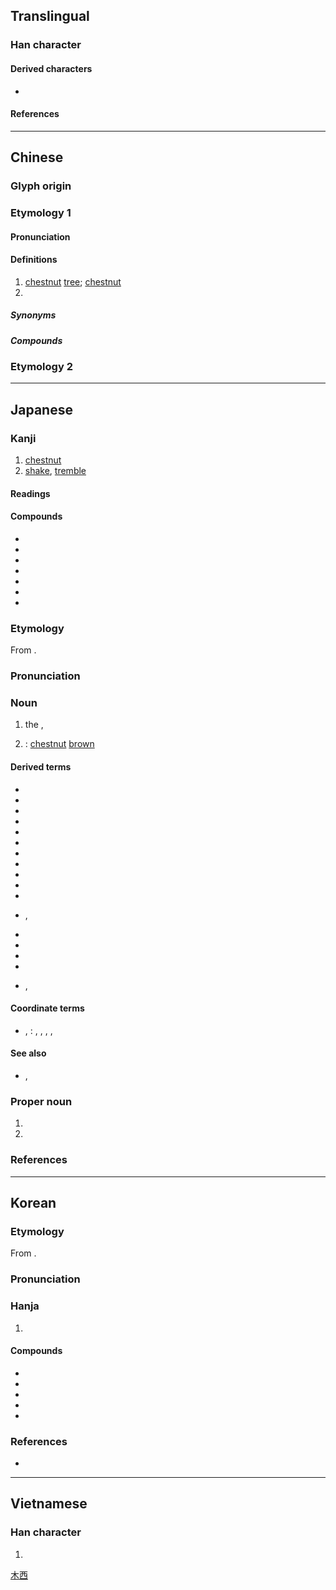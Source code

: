 {{also|慄|粟|凓}}
{{character info}}
{{character info|0xf9da}}
==Translingual==

===Han character===
{{Han char|rn=75|rad=木|as=06|sn=10|four=10904|canj=MWD|ids=⿱覀木(GJKV),⿱覀𣎳(HT)}}

====Derived characters====
* {{l|mul|[[慄]], [[傈]], [[凓]], [[㗚]], [[塛]], [[㟳]], [[搮]], [[溧]], [[瑮]], [[鷅]]([[𫛽]]), [[篥]], [[䔁]], [[麜]]}}

====References====
{{Han ref|kx=0522.050|dkj=14695|dj=0910.130|hdz=21195.090|uh=6817|ud=26647|bh=AEDF|bd=44767}}
{{Han ref|uh=F9DA}}

----

==Chinese==
{{zh-forms|栗}}
{{zh-wp|zh:栗|en:Chestnut}}
{{zh-wp|zh:栗姓|en:Li (surname 栗)}}

===Glyph origin===
{{Han etym}}

===Etymology 1===

====Pronunciation====
{{zh-pron
|m=lì
|c=leot6
|h=pfs=li̍t
|md=lík
|mn=la̍t/qz,xm,zz:li̍t/tw:le̍k/twv:lek
|mn_note=la̍t - vernacular; li̍t/le̍k - literary
|mn-t=lag8/liêg8/liag8
|mn-t_note=lag8 - vernacular; liêg8/liag8 - literary
|w=5liq
|mc=y
|oc=y
|cat=n,pn
}}

====Definitions====
{{zh-hanzi}}

# [[chestnut]] [[tree]]; [[chestnut]]
# {{surname|zh}}

=====Synonyms=====
{{zh-dial|栗子}}

=====Compounds=====
{{zh-der|仡栗|栗鼠|栗鑿|栗子|栗爆|栗栗|栗烈|毛栗子|栗暴|栗慄|火中取栗|板栗|炒栗子|栗喇|栗薪|栗色|栗碌|栗栗不安|栗尾|栗苞|縮栗|醋栗|雞皮栗子|馬拉巴栗|股栗|芧栗|糖炒栗子|繭栗|栗溪|栗木坑|猴栗}}

===Etymology 2===
{{zh-see|慄}}

----

==Japanese==

===Kanji===
{{ja-kanji|grade=|rs=木06}}

# [[chestnut]]
# [[shake]], [[tremble]]

====Readings====
{{ja-readings
|goon=りち
|kanon=りつ, り
|kun=くり-, おのの-く
|nanori=くる, りっ}}

====Compounds====
{{der-top|Compounds}}
* {{ja-r|栗鼠|リス|[[squirrel]]}}
* {{ja-r|栗%東|^りっ%とう}}
* {{ja-r|栗%林 公%園|^りつ%りん ^こう%えん}}
* {{ja-r|芋%栗|う%りつ}}
* {{ja-r|股%栗|こ%りつ}}
* {{ja-r|戦%栗|せん%りつ}}
* {{ja-r|苗%栗|^びょう%りつ}}
{{der-bottom}}

===Etymology===
<div style="float:right;">
{{wp|lang=ja|クリ}}
{{wp|lang=ja|クリ属}}
{{wp|Castanea crenata}}
</div>
{{ja-kanjitab|くり|yomi=k}}

From {{inh|ja|ojp|sort=くり|-}}.

===Pronunciation===
{{ja-pron|y=k|くり|acc=2|acc_ref=DJR}}

===Noun===
{{ja-noun|くり|クリ}}

# the {{vern|Japanese chestnut}}, {{taxlink|Castanea crenata|species}}
#: {{syn|ja|マロン|tr=maron}}
#: {{hyper|ja|橅|tr=buna}}
# {{short for|ja|栗色|tr=kuri-iro|nodot=1|sort=くり}}: [[chestnut]] [[brown]]

====Derived terms====
{{der-top}}
* {{ja-r|栗%色|くり%-いろ}}
* {{ja-r|栗%毛|くり%げ}}
* {{ja-r|栗%材|くり%ざい}}
* {{ja-r|栗%鼠|くり%ねずみ}}
* {{ja-r|栗%林|^くり%ばやし}}
* {{ja-r|栗%原|^くり%はら}}
* {{ja-r|クリボー|^クリボー|{{w|Goomba}}}}
* {{ja-r|栗%飯|くり%めし}}
* {{ja-r|栗%山|^くり%やま}}
* {{ja-r|甘%栗|あま%ぐり}}
* {{ja-r|毬%栗|いが%ぐり}}
* {{ja-r|搗ち栗|かちぐり|rom=-}}, {{ja-r|勝ち栗|かちぐり}}
* {{ja-r|支%那%栗|^シ%ナ%-グリ}}
* {{ja-r|丹%波%栗|^たん%ば%-ぐり}}
* {{ja-r|団%栗|ドン%グリ}}
* {{ja-r|生%栗|なま%ぐり}}
* {{ja-r|実%無し栗|み%なしぐり|rom=-}}, {{ja-r|虚%栗|みなし%ぐり}}
{{der-bottom}}

====Coordinate terms====
* {{ja-r|五%果|ご%か|rom=-}}, {{ja-r|五%菓|ご%か|[[five]] [[fruit]]s}}: {{ja-r|桃|もも|[[peach]]}}, {{ja-r|李|すもも|{{vern|Prunus salicina|Japanese plum}}}}, {{ja-r|杏|あんず|[[apricot]]}}, {{ja-r|棗|なつめ|[[jujube]]}}, {{ja-r|栗|くり|'''Japanese chestnut'''}}

====See also====
* {{ja-r|橡|トチノキ|rom=-}}, {{ja-r|栃|トチノキ|{{vern|Japanese horse chestnut}}}}

===Proper noun===
{{ja-pos|proper|くり}}

# {{given name|ja|female|A=a|sort=くり}}
# {{surname|ja|A=a|nodot=1|sort=くり}}

===References===
<references/>

----

==Korean==

===Etymology===
From {{der|ko|ltc|sort=률|-}} {{ltc-l|栗}}.
{{hanja-ety
|dk={{okm-l|리ᇙ〮|lílq|link=no}}
|m={{okm-l|률〮|lyúl}}
|mh={{okm-l|밤〯|pǎm}}
|ml=菓實#상11A
}}

===Pronunciation===
{{ko-hanja-pron|률|율}}

===Hanja===
{{ko-hanja-search}}
{{ko-hanja|[[밤#chestnut|밤]]|률||율}}

# {{hanja form of|[[률]]/[[율]]|[[chestnut]]|affix}}

====Compounds====
{{der-top3|Compounds}}
* {{ko-l|율서|栗鼠}}
* {{ko-l|율자|栗子}}
* {{ko-l|감률|甘栗}}
* {{ko-l|생률|生栗}}
* {{ko-l|조율|棗栗}}
{{der-bottom}}

===References===
* {{R:hanjadoc|4968}}

----

==Vietnamese==

===Han character===
{{vi-readings|reading=lật|rs=木06}}

# {{rfdef|vi|sort=木06}}

[[Category:CJKV simplified characters which already existed as traditional characters|木西]]
